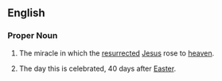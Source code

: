 ==English==
{{see|ascension}}
===Proper Noun===
{{en-proper noun}}

# {{Christianity}} The miracle in which the [[resurrected]] [[Jesus]] rose to [[heaven]].
# The day this is celebrated, 40 days after [[Easter]].